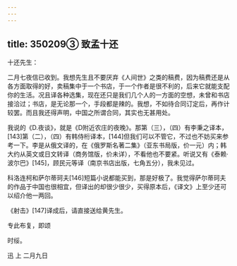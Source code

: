 ```yaml
---
---
---
```

title: 350209③ 致孟十还
---




十还先生：

二月七夜信已收到。我想先生且不要厌弃《人间世》之类的稿费，因为稿费还是从各方面取得的好，卖稿集中于一个书店，于一个作者是很不利的，后来它就能支配你的生活。况且译各种选集，现在还只是我们几个人的一方面的空想，未曾和书店接洽过；书店，是无论那一个，手段都是辣的。我想，不如待合同订定后，再作计较罢。而且我还得声明，中国之所谓合同，其实也无甚用处。

我说的《D.夜谈》，就是《D附近农庄的夜晚》。那第（三），（四）有李秉之译本，[143]第（二），（四）有韩侍桁译本，[144]但我们可以不管它，不过也不妨买来参考一下。李是从俄文译的，在《俄罗斯名著二集》（亚东书局版，价一元）内；韩大约从英文或日文转译（商务馆版，价未详），不看他也不要紧。听说又有《泰赖·波尔巴》[145]，顾民元等译（南京书店出版，七角五分），我未见过。

科洛连柯和萨尔蒂珂夫[146]短篇小说都能买到，那是好极了。我觉得萨尔蒂珂夫的作品于中国也很相宜，但译出的却很少很少，买得原本后，《译文》上至少还可以绍介他一两回。

《射击》[147]译成后，请直接送给黄先生。

专此布复，即颂

时绥。

迅 上 二月九日